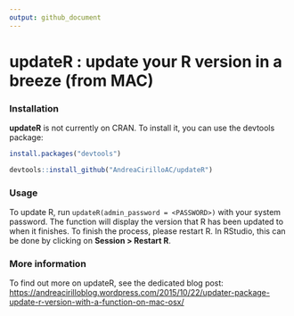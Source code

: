 ```yaml
---
output: github_document
---
```


# updateR : update your R version in a breeze (from MAC)

### Installation

**updateR** is not currently on CRAN. To install it, you can use the devtools package: 

```r

install.packages("devtools")

devtools::install_github("AndreaCirilloAC/updateR")

```


### Usage

To update R, run `updateR(admin_password = <PASSWORD>)` with your system password. The function will display the version that R has been updated to when it finishes. To finish the process, please restart R. In RStudio, this can be done by clicking on **Session > Restart R**. 

### More information

To find out more on updateR, see the dedicated blog post:
[https://andreacirilloblog.wordpress.com/2015/10/22/updater-package-update-r-version-with-a-function-on-mac-osx/](https://andreacirilloblog.wordpress.com/2015/10/22/updater-package-update-r-version-with-a-function-on-mac-osx/)
